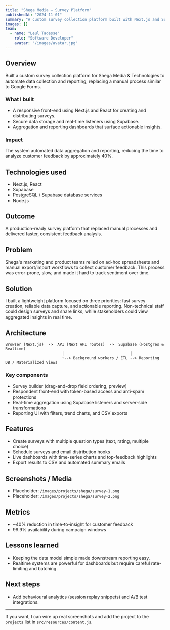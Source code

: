 ```yaml
---
title: "Shega Media — Survey Platform"
publishedAt: "2024-11-01"
summary: "A custom survey collection platform built with Next.js and Supabase to automate feedback collection and reporting."
images: []
team:
  - name: "Leul Tadesse"
    role: "Software Developer"
    avatar: "/images/avatar.jpg"
---
```


## Overview

Built a custom survey collection platform for Shega Media & Technologies to automate data collection and reporting, replacing a manual process similar to Google Forms.

### What I built

- A responsive front-end using Next.js and React for creating and distributing surveys.
- Secure data storage and real-time listeners using Supabase.
- Aggregation and reporting dashboards that surface actionable insights.

### Impact

The system automated data aggregation and reporting, reducing the time to analyze customer feedback by approximately 40%.

## Technologies used

- Next.js, React
- Supabase
- PostgreSQL / Supabase database services
- Node.js

## Outcome

A production-ready survey platform that replaced manual processes and delivered faster, consistent feedback analysis.

## Problem

Shega's marketing and product teams relied on ad-hoc spreadsheets and manual export/import workflows to collect customer feedback. This process was error-prone, slow, and made it hard to track sentiment over time.

## Solution

I built a lightweight platform focused on three priorities: fast survey creation, reliable data capture, and actionable reporting. Non-technical staff could design surveys and share links, while stakeholders could view aggregated insights in real time.

## Architecture

```text
Browser (Next.js)  ->  API (Next API routes)  ->  Supabase (Postgres & Realtime)
                         |                             |
                         +--> Background workers / ETL --> Reporting DB / Materialized Views
```

### Key components
- Survey builder (drag-and-drop field ordering, preview)
- Respondent front-end with token-based access and anti-spam protections
- Real-time aggregation using Supabase listeners and server-side transformations
- Reporting UI with filters, trend charts, and CSV exports

## Features
- Create surveys with multiple question types (text, rating, multiple choice)
- Schedule surveys and email distribution hooks
- Live dashboards with time-series charts and top-feedback highlights
- Export results to CSV and automated summary emails

## Screenshots / Media
- Placeholder: `/images/projects/shega/survey-1.png`
- Placeholder: `/images/projects/shega/survey-2.png`

## Metrics
- ~40% reduction in time-to-insight for customer feedback
- 99.9% availability during campaign windows

## Lessons learned
- Keeping the data model simple made downstream reporting easy.
- Realtime systems are powerful for dashboards but require careful rate-limiting and batching.

## Next steps
- Add behavioural analytics (session replay snippets) and A/B test integrations.

---
If you want, I can wire up real screenshots and add the project to the `projects` list in `src/resources/content.js`.
